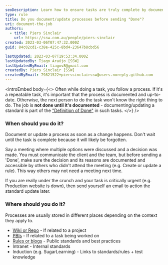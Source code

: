 ```yaml
---
seoDescription: Learn how to ensure tasks are truly complete by documenting or updating processes before finalizing them.
type: rule
title: Do you document/update processes before sending "Done"?
uri: document-the-job
authors:
  - title: Piers Sinclair
    url: https://ssw.com.au/people/piers-sinclair
created: 2023-03-06T07:47:32.000Z
guid: 84c02cd1-c38e-425c-8bd4-23647b8cbd56

lastUpdated: 2023-03-07T19:53:34.000Z
lastUpdatedBy: Tiago Araújo [SSW]
lastUpdatedByEmail: tiagov8@gmail.com
createdBy: Piers Sinclair [SSW]
createdByEmail: 79821522+pierssinclairssw@users.noreply.github.com
---
```


<introEmbed
  body={<>
Often while doing a task, you follow a process. If it's a repeatable task, it's important that the process is documented and up-to-date. Otherwise, the next person to do the task won't know the right thing to do. The job is **not done until it's documented** - documenting/updating a standard is part of the ["Definition of Done"](/definition-of-done) in such tasks.
  </>}
/>
### When should you do it?

Document or update a process as soon as a change happens. Don't wait until the task is complete because it will likely be forgotten.

Say a meeting where multiple options were discussed and a decision was made. You must communicate the client and the team, but before sending a 'Done', make sure the decision and its reasons are documented and accessible by others who didn't attend the meeting (e.g. Create or update a rule). This way others may not need a meeting next time.

If you are really under the crunch and your task is critically urgent (e.g. Production website is down), then send yourself an email to action the standard update later.

### Where should you do it?

Processes are usually stored in different places depending on the context they apply to.

* [Wiki or Repo](/awesome-documentation) - If related to a project
* [PBIs](/document-discoveries) - If related to a task being worked on
* [Rules or blogs](/do-you-know-how-to-document-what-you-are-doing) - Public standards and best practices
* Intranet - Internal standards
* Induction (e.g. SugarLearning) - Links to standards/rules + test knowledge
